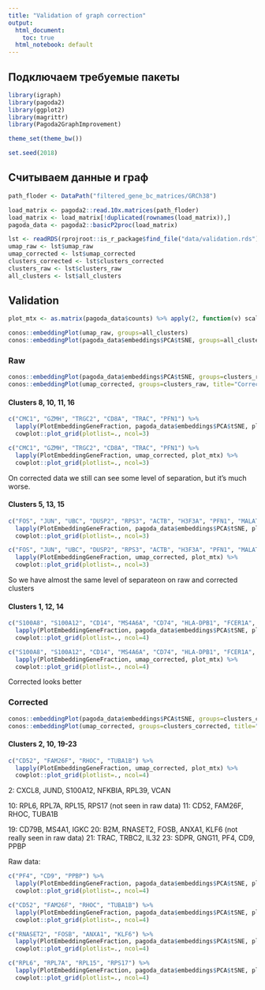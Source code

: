 ```yaml
---
title: "Validation of graph correction"
output:
  html_document:
    toc: true
  html_notebook: default
---
```


## Подключаем требуемые пакеты

```r
library(igraph)
library(pagoda2)
library(ggplot2)
library(magrittr)
library(Pagoda2GraphImprovement)

theme_set(theme_bw())

set.seed(2018)
```

## Считываем данные и граф

```r
path_floder <- DataPath("filtered_gene_bc_matrices/GRCh38")

load_matrix <- pagoda2::read.10x.matrices(path_floder)
load_matrix <- load_matrix[!duplicated(rownames(load_matrix)),]
pagoda_data <- pagoda2::basicP2proc(load_matrix)
```
```r
lst <- readRDS(rprojroot::is_r_package$find_file("data/validation.rds"))
umap_raw <- lst$umap_raw
umap_corrected <- lst$umap_corrected
clusters_corrected <- lst$clusters_corrected
clusters_raw <- lst$clusters_raw
all_clusters <- lst$all_clusters
```

## Validation

```r
plot_mtx <- as.matrix(pagoda_data$counts) %>% apply(2, function(v) scales::rescale(rank(v)))
```

```r
conos::embeddingPlot(umap_raw, groups=all_clusters)
conos::embeddingPlot(pagoda_data$embeddings$PCA$tSNE, groups=all_clusters)
```

### Raw

```r
conos::embeddingPlot(pagoda_data$embeddings$PCA$tSNE, groups=clusters_raw, title="Raw t-SNE")
conos::embeddingPlot(umap_corrected, groups=clusters_raw, title="Corrected")
```

#### Clusters 8, 10, 11, 16

```r
c("CMC1", "GZMH", "TRGC2", "CD8A", "TRAC", "PFN1") %>% 
  lapply(PlotEmbeddingGeneFraction, pagoda_data$embeddings$PCA$tSNE, plot_mtx) %>% 
  cowplot::plot_grid(plotlist=., ncol=3)
```

```r
c("CMC1", "GZMH", "TRGC2", "CD8A", "TRAC", "PFN1") %>% 
  lapply(PlotEmbeddingGeneFraction, umap_corrected, plot_mtx) %>% 
  cowplot::plot_grid(plotlist=., ncol=3)
```

On corrected data we still can see some level of separation, but it's much worse.

#### Clusters 5, 13, 15

```r
c("FOS", "JUN", "UBC", "DUSP2", "RPS3", "ACTB", "H3F3A", "PFN1", "MALAT1") %>% 
  lapply(PlotEmbeddingGeneFraction, pagoda_data$embeddings$PCA$tSNE, plot_mtx) %>% 
  cowplot::plot_grid(plotlist=., ncol=3)
```

```r
c("FOS", "JUN", "UBC", "DUSP2", "RPS3", "ACTB", "H3F3A", "PFN1", "MALAT1") %>% 
  lapply(PlotEmbeddingGeneFraction, umap_corrected, plot_mtx) %>% 
  cowplot::plot_grid(plotlist=., ncol=3)
```

So we have almost the same level of separateon on raw and corrected clusters

#### Clusters 1, 12, 14

```r
c("S100A8", "S100A12", "CD14", "MS4A6A", "CD74", "HLA-DPB1", "FCER1A", "RPL15", "FCGR3A", "RPS19", "COTL1", "RHOC") %>% 
  lapply(PlotEmbeddingGeneFraction, pagoda_data$embeddings$PCA$tSNE, plot_mtx) %>% 
  cowplot::plot_grid(plotlist=., ncol=4)
```

```r
c("S100A8", "S100A12", "CD14", "MS4A6A", "CD74", "HLA-DPB1", "FCER1A", "RPL15", "FCGR3A", "RPS19", "COTL1", "RHOC") %>% 
  lapply(PlotEmbeddingGeneFraction, umap_corrected, plot_mtx) %>% 
  cowplot::plot_grid(plotlist=., ncol=4)
```

Corrected looks better

### Corrected

```r
conos::embeddingPlot(pagoda_data$embeddings$PCA$tSNE, groups=clusters_corrected, title="Raw t-SNE, new clusters")
conos::embeddingPlot(umap_corrected, groups=clusters_corrected, title="Corrected, new clusters")
```

#### Clusters 2, 10, 19-23

```r
c("CD52", "FAM26F", "RHOC", "TUBA1B") %>% 
  lapply(PlotEmbeddingGeneFraction, umap_corrected, plot_mtx) %>% 
  cowplot::plot_grid(plotlist=., ncol=4)
```

2: CXCL8, JUND, S100A12, NFKBIA, RPL39, VCAN

10: RPL6, RPL7A, RPL15, RPS17 (not seen in raw data)
11: CD52, FAM26F, RHOC, TUBA1B

19: CD79B, MS4A1, IGKC
20: B2M, RNASET2, FOSB, ANXA1, KLF6 (not really seen in raw data)
21: TRAC, TRBC2, IL32
23: SDPR, GNG11, PF4, CD9, PPBP

Raw data:

```r
c("PF4", "CD9", "PPBP") %>% 
  lapply(PlotEmbeddingGeneFraction, pagoda_data$embeddings$PCA$tSNE, plot_mtx) %>% 
  cowplot::plot_grid(plotlist=., ncol=4)

c("CD52", "FAM26F", "RHOC", "TUBA1B") %>% 
  lapply(PlotEmbeddingGeneFraction, pagoda_data$embeddings$PCA$tSNE, plot_mtx) %>% 
  cowplot::plot_grid(plotlist=., ncol=4)

c("RNASET2", "FOSB", "ANXA1", "KLF6") %>% 
  lapply(PlotEmbeddingGeneFraction, pagoda_data$embeddings$PCA$tSNE, plot_mtx) %>% 
  cowplot::plot_grid(plotlist=., ncol=4)

c("RPL6", "RPL7A", "RPL15", "RPS17") %>% 
  lapply(PlotEmbeddingGeneFraction, pagoda_data$embeddings$PCA$tSNE, plot_mtx) %>% 
  cowplot::plot_grid(plotlist=., ncol=4)
```

